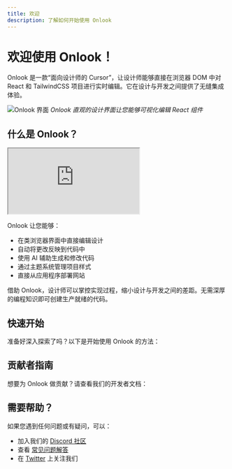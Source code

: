 ```yaml
---
title: 欢迎
description: 了解如何开始使用 Onlook
---
```


# 欢迎使用 Onlook！

Onlook 是一款“面向设计师的 Cursor”，让设计师能够直接在浏览器 DOM 中对 React 和 TailwindCSS 项目进行实时编辑。它在设计与开发之间提供了无缝集成体验。

![Onlook 界面](/images/onlook-interface.png)
*Onlook 直观的设计界面让您能够可视化编辑 React 组件*

## 什么是 Onlook？

<div className="relative h-[500px] overflow-hidden">
  <iframe
    className="absolute top-0 left-0 h-full w-full"
    src="https://www.youtube.com/embed/RjFBUkVfy1E"
    title="Cursor for Designers"
    allow="accelerometer; autoplay; clipboard-write; encrypted-media; gyroscope; picture-in-picture; web-share"
    allowFullScreen
  ></iframe>
</div>

Onlook 让您能够：

- 在类浏览器界面中直接编辑设计
- 自动将更改反映到代码中
- 使用 AI 辅助生成和修改代码
- 通过主题系统管理项目样式
- 直接从应用程序部署网站

借助 Onlook，设计师可以掌控实现过程，缩小设计与开发之间的差距。无需深厚的编程知识即可创建生产就绪的代码。

## 快速开始

准备好深入探索了吗？以下是开始使用 Onlook 的方法：

<Cards>
  <Card title="Feature Overview" href="/getting-started/core-features" />
  <Card title="UI Overview" href="/getting-started/ui-overview" />
  <Card title="Creating Your First Project" href="/getting-started/first-project" />
</Cards>

## 贡献者指南

想要为 Onlook 做贡献？请查看我们的开发者文档：

<Cards>
  <Card title="How to Contribute" href="/developers" />
  <Card title="Run Onlook Locally" href="/developers/running-locally" />
  <Card title="Onlook Architecture" href="/developers/architecture" />
</Cards>

## 需要帮助？

如果您遇到任何问题或有疑问，可以：

- 加入我们的 [Discord 社区](https://discord.gg/hERDfFZCsH)
- 查看 [常见问题解答](/faq)
- 在 [Twitter](https://twitter.com/onlookdev) 上关注我们